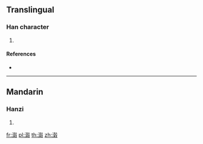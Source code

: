 {{character info/new}}
==Translingual==

===Han character===
{{Han char|rn=85|rad=水|as=14|sn=17|four=37147|canj=EGDE|ids=⿰氵⿰⿳士冖禾殳}}

# {{defn|Han|sort=水14}}

====References====
* {{Han ref|kx=0657.260|dkj=18541|hdz=31765.150|uh=6FF2|ud=28658|bh=ED58|bd=60760}}

----

==Mandarin==

===Hanzi===
{{cmn-hanzi|pin=[[gǔ]] ([[gu3]])|wg=ku<sup>3</sup>}}

# {{defn|lang=cmn|sort=水14}}

[[fr:濲]]
[[pl:濲]]
[[th:濲]]
[[zh:濲]]